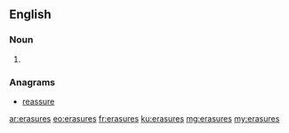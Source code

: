 ==English==

===Noun===
{{head|en|plural}}

# {{plural of|erasure|lang=en}}

===Anagrams===
* [[reassure#English|reassure]]

[[ar:erasures]]
[[eo:erasures]]
[[fr:erasures]]
[[ku:erasures]]
[[mg:erasures]]
[[my:erasures]]